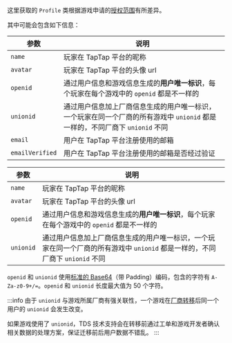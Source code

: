 
这里获取的 `Profile` 类根据游戏申请的[授权范围](/sdk/taptap-login/guide/start/#不同的授权范围)有所差异。

其中可能会包含如下信息：

<Conditional region="global">

| 参数      | 说明                                                                                                                         |
| --------- | ---------------------------------------------------------------------------------------------------------------------------- |
| `name`    | 玩家在 TapTap 平台的昵称                                                                                                     |
| `avatar`  | 玩家在 TapTap 平台的头像 url                                                                                                 |
| `openid`  | 通过用户信息和游戏信息生成的**用户唯一标识**，每个玩家在每个游戏中的 `openid` 都是不一样的                                   |
| `unionid` | 通过用户信息加上厂商信息生成的用户唯一标识，一个玩家在同一个厂商的所有游戏中 `unionid` 都是一样的，不同厂商下 `unionid` 不同 |
| `email`   | 用户在 TapTap 平台注册使用的邮箱 |
| `emailVerified`   | 用户在 TapTap 平台注册使用的邮箱是否经过验证 |

</Conditional>

<Conditional region="cn">

| 参数      | 说明                                                                                                                         |
| --------- | ---------------------------------------------------------------------------------------------------------------------------- |
| `name`    | 玩家在 TapTap 平台的昵称                                                                                                     |
| `avatar`  | 玩家在 TapTap 平台的头像 url                                                                                                 |
| `openid`  | 通过用户信息和游戏信息生成的**用户唯一标识**，每个玩家在每个游戏中的 `openid` 都是不一样的                                   |
| `unionid` | 通过用户信息加上厂商信息生成的用户唯一标识，一个玩家在同一个厂商的所有游戏中 `unionid` 都是一样的，不同厂商下 `unionid` 不同 |

</Conditional>

`openid` 和 `unionid` 使用[标准的 Base64](https://datatracker.ietf.org/doc/html/rfc4648#section-4)（带 Padding）编码，包含的字符有 `A-Za-z0-9+/=`。`openid` 和 `unionid` 长度最大值为 50 个字符。

:::info
由于 `unionid` 与游戏所属厂商有强关联性，一个游戏在[厂商转移](/store/release/store-creategame/#4-游戏主体可以进行转移吗)后同一个用户的 `unionid` 会发生改变。

如果游戏使用了 `unionid`，TDS 技术支持会在转移前通过工单和游戏开发者确认相关数据的处理方案，保证迁移前后用户数据不错乱。
:::
